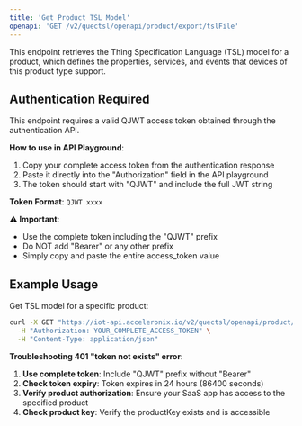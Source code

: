 ```yaml
---
title: 'Get Product TSL Model'
openapi: 'GET /v2/quectsl/openapi/product/export/tslFile'
---
```


This endpoint retrieves the Thing Specification Language (TSL) model for a product, which defines the properties, services, and events that devices of this product type support.

## Authentication Required

This endpoint requires a valid QJWT access token obtained through the authentication API. 

**How to use in API Playground**:
1. Copy your complete access token from the authentication response
2. Paste it directly into the "Authorization" field in the API playground
3. The token should start with "QJWT" and include the full JWT string

**Token Format**: `QJWT xxxx`

**⚠️ Important**: 
- Use the complete token including the "QJWT" prefix
- Do NOT add "Bearer" or any other prefix
- Simply copy and paste the entire access_token value

## Example Usage

Get TSL model for a specific product:

```bash
curl -X GET "https://iot-api.acceleronix.io/v2/quectsl/openapi/product/export/tslFile?productKey=YOUR_PRODUCT_KEY&language=EN" \
  -H "Authorization: YOUR_COMPLETE_ACCESS_TOKEN" \
  -H "Content-Type: application/json"
```

**Troubleshooting 401 "token not exists" error**:
1. **Use complete token**: Include "QJWT" prefix without "Bearer"
2. **Check token expiry**: Token expires in 24 hours (86400 seconds)  
3. **Verify product authorization**: Ensure your SaaS app has access to the specified product
4. **Check product key**: Verify the productKey exists and is accessible
